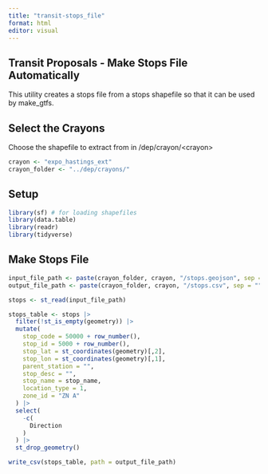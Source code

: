 ---
title: "transit-stops_file"
format: html
editor: visual
---

## Transit Proposals - Make Stops File Automatically

This utility creates a stops file from a stops shapefile so that it can be used by make_gtfs.

## Select the Crayons

Choose the shapefile to extract from in /dep/crayon/\<crayon\>

```{r}
crayon <- "expo_hastings_ext"
crayon_folder <- "../dep/crayons/"
```

## Setup

```{r}
library(sf) # for loading shapefiles
library(data.table)
library(readr)
library(tidyverse)
```

## Make Stops File

```{r}
input_file_path <- paste(crayon_folder, crayon, "/stops.geojson", sep = "")
output_file_path <- paste(crayon_folder, crayon, "/stops.csv", sep = "")

stops <- st_read(input_file_path)

stops_table <- stops |>
  filter(!st_is_empty(geometry)) |>
  mutate(
    stop_code = 50000 + row_number(),
    stop_id = 5000 + row_number(),
    stop_lat = st_coordinates(geometry)[,2],
    stop_lon = st_coordinates(geometry)[,1],
    parent_station = "",
    stop_desc = "",
    stop_name = stop_name,
    location_type = 1,
    zone_id = "ZN A"
  ) |>
  select(
    -c(
      Direction
    )
  ) |>
  st_drop_geometry()

write_csv(stops_table, path = output_file_path)
```
